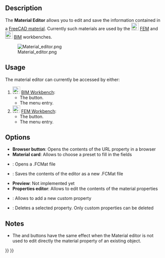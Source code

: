<languages/>
<translate>

<!--T:13-->
{{Docnav
|[[FEM_MaterialReinforced|Reinforced material (concrete)]]
|[[FEM_ElementGeometry1D|Beam cross section]]
|[[FEM_Workbench|FEM]]
|IconL=FEM_MaterialReinforced.svg
|IconR=FEM_ElementGeometry1D.svg
|IconC=Workbench_FEM.svg
}}

<!--T:21-->
{{VeryImportantMessage|THIS VERSION OF THE COMMAND IS OBSOLETE<br>
It was changed in {{VersionPlus|1.0}} and accesses [[Material_Edit|Material Edit]].}}

<!--T:1-->
{{GuiCommandContainer|
{{GuiCommand
|Name=FEM MaterialEditor
|MenuLocation=Model → Materials → Material editor
|Workbenches=[[FEM_Workbench|FEM]], [[BIM_Workbench|BIM]]
|Version=0.18
|SeeAlso=[[Arch_SetMaterial|Arch SetMaterial]], [[FEM_tutorial|FEM tutorial]]
}}
{{GuiCommandFemInfo
|Solvers=All
}}
}}

==Description== <!--T:14-->

<!--T:19-->
The '''Material Editor''' allows you to edit and save the information contained in a [[Material|FreeCAD material]]. Currently such materials are used by the [[Image:Workbench_FEM.svg|24px]] [[FEM_Workbench|FEM]] and [[Image:Workbench_BIM.svg|24px]] [[BIM_Workbench|BIM]] workbenches.

<!--T:2-->
[[Image:Material editor.png]]

==Usage== <!--T:3--> 

<!--T:15-->
The material editor can currently be accessed by either:

<!--T:4-->
# [[Image:Workbench_BIM.svg|24px]] [[BIM_Workbench|BIM Workbench]]:
#* The {{Button|[[Image:BIM_Material.svg|16px]] [[BIM_Material|Material]]}} button.
#* The menu {{MenuCommand|Manage → [[Image:BIM_Material.svg|16px]] Material}} entry.
# [[Image:Workbench_FEM.svg|24px]] [[FEM_Workbench|FEM Workbench]]:
#* The {{Button|[[Image:FEM_MaterialEditor.svg|16px]] [[FEM_MaterialEditor|Material editor]]}} button.
#* The menu {{MenuCommand|Model → Materials → [[Image:FEM_MaterialEditor.svg|16px]] Material editor}} entry.

== Options == <!--T:5-->

<!--T:6-->
* '''Browser button''': Opens the contents of the URL property in a browser
* '''Material card''':  Allows to choose a preset to fill in the fields
* {{Button|Open}}: Opens a .FCMat file
* {{Button|Save as}}: Saves the contents of the editor as a new .FCMat file
* '''Preview''':  Not implemented yet
* '''Properties editor''': Allows to edit the contents of the material properties
* {{Button|Add property}}: Allows to add a new custom property
* {{Button|Delete property}}: Deletes a selected property. Only custom properties can be deleted

== Notes == <!--T:20-->

<!--T:8-->
* The {{Button|OK}} and {{Button|Cancel}} buttons have the same effect when the Material editor is not used to edit directly the material property of an existing object.


<!--T:11-->
{{Docnav
|[[FEM_MaterialReinforced|Reinforced material (concrete)]]
|[[FEM_ElementGeometry1D|Beam cross section]]
|[[FEM_Workbench|FEM]]
|IconL=FEM_MaterialReinforced.svg
|IconR=FEM_ElementGeometry1D.svg
|IconC=Workbench_FEM.svg
}}

</translate>
{{FEM Tools navi{{#translation:}}}}
{{Userdocnavi{{#translation:}}}}